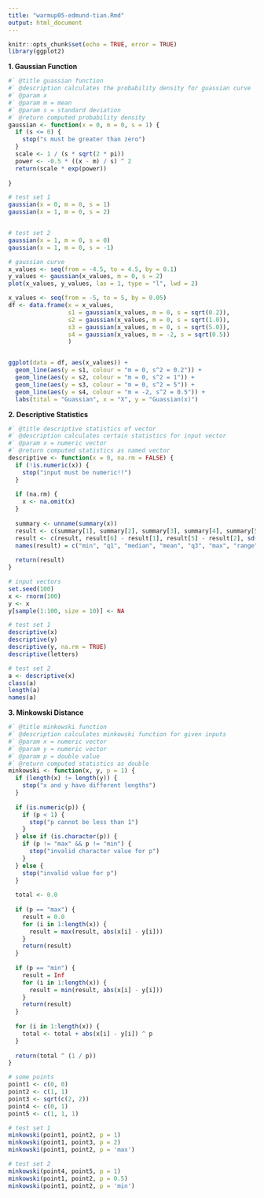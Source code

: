 ```yaml
---
title: "warmup05-edmund-tian.Rmd"
output: html_document
---
```


```r
knitr::opts_chunk$set(echo = TRUE, error = TRUE)
library(ggplot2)
```

**1. Gaussian Function**

```r
#` @title guassian function
#` @description calculates the probability density for guassian curve
#` @param x
#` @param m = mean
#` @param s = standard deviation
#` @return computed probability density
gaussian <- function(x = 0, m = 0, s = 1) {
  if (s <= 0) {
    stop("s must be greater than zero")
  }
  scale <- 1 / (s * sqrt(2 * pi))
  power <- -0.5 * ((x - m) / s) ^ 2
  return(scale * exp(power))
  
}

# test set 1
gaussian(x = 0, m = 0, s = 1)
gaussian(x = 1, m = 0, s = 2)


# test set 2
gaussian(x = 1, m = 0, s = 0)
gaussian(x = 1, m = 0, s = -1)

# gaussian curve
x_values <- seq(from = -4.5, to = 4.5, by = 0.1)
y_values <- gaussian(x_values, m = 0, s = 2)
plot(x_values, y_values, las = 1, type = "l", lwd = 2)

x_values <- seq(from = -5, to = 5, by = 0.05)
df <- data.frame(x = x_values, 
                 s1 = gaussian(x_values, m = 0, s = sqrt(0.2)),
                 s2 = gaussian(x_values, m = 0, s = sqrt(1.0)),
                 s3 = gaussian(x_values, m = 0, s = sqrt(5.0)),
                 s4 = gaussian(x_values, m = -2, s = sqrt(0.5))
                 )


ggplot(data = df, aes(x_values)) + 
  geom_line(aes(y = s1, colour = "m = 0, s^2 = 0.2")) +
  geom_line(aes(y = s2, colour = "m = 0, s^2 = 1")) +
  geom_line(aes(y = s3, colour = "m = 0, s^2 = 5")) +
  geom_line(aes(y = s4, colour = "m = -2, s^2 = 0.5")) +
  labs(tital = "Guassian", x = "X", y = "Guassian(x)")


```

**2. Descriptive Statistics**

```r
#` @title descriptive statistics of vector
#` @description calculates certain statistics for input vector
#` @param x = numeric vector
#` @return computed statistics as named vector
descriptive <- function(x = 0, na.rm = FALSE) {
  if (!is.numeric(x)) {
    stop("input must be numeric!!")
  }
  
  if (na.rm) {
    x <- na.omit(x)
  }
  
  summary <- unname(summary(x))
  result <- c(summary[1], summary[2], summary[3], summary[4], summary[5], summary[6])
  result <- c(result, result[6] - result[1], result[5] - result[2], sd(x))
  names(result) = c("min", "q1", "median", "mean", "q3", "max", "range", "iqr", "sd")
  
  return(result)
}

# input vectors
set.seed(100)
x <- rnorm(100)
y <- x
y[sample(1:100, size = 10)] <- NA

# test set 1
descriptive(x)
descriptive(y)
descriptive(y, na.rm = TRUE)
descriptive(letters)

# test set 2
a <- descriptive(x)
class(a)
length(a)
names(a)
```

**3. Minkowski Distance**

```r
#` @title minkowski function
#` @description calculates minkowski function for given inputs
#` @param x = numeric vector
#` @param y = numeric vector
#` @param p = double value
#` @return computed statistics as double
minkowski <- function(x, y, p = 1) {
  if (length(x) != length(y)) {
    stop("x and y have different lengths")
  }
  
  if (is.numeric(p)) {
    if (p < 1) {
      stop("p cannot be less than 1")
    }
  } else if (is.character(p)) {
    if (p != "max" && p != "min") {
      stop("invalid character value for p")
    }
  } else {
    stop("invalid value for p")
  }
  
  total <- 0.0
  
  if (p == "max") {
    result = 0.0
    for (i in 1:length(x)) {
      result = max(result, abs(x[i] - y[i]))
    }
    return(result)
  }
  
  if (p == "min") {
    result = Inf
    for (i in 1:length(x)) {
      result = min(result, abs(x[i] - y[i]))
    }
    return(result)
  }
  
  for (i in 1:length(x)) {
    total <- total + abs(x[i] - y[i]) ^ p
  }
  
  return(total ^ (1 / p))
}

# some points
point1 <- c(0, 0)
point2 <- c(1, 1)
point3 <- sqrt(c(2, 2))
point4 <- c(0, 1)
point5 <- c(1, 1, 1)

# test set 1
minkowski(point1, point2, p = 1)
minkowski(point1, point3, p = 2)
minkowski(point1, point2, p = 'max')

# test set 2
minkowski(point4, point5, p = 1)
minkowski(point1, point2, p = 0.5)
minkowski(point1, point2, p = 'min')
```
